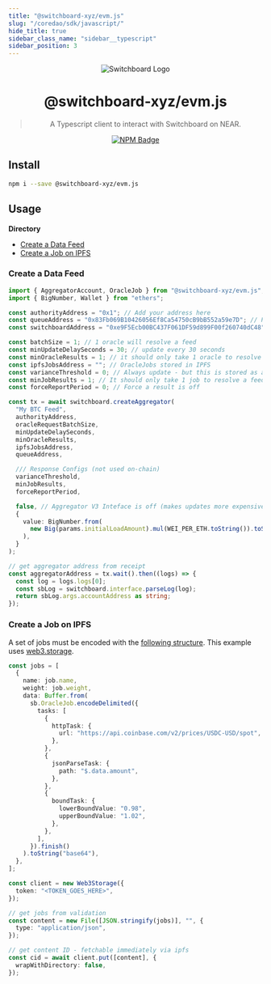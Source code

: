 ```yaml
---
title: "@switchboard-xyz/evm.js"
slug: "/coredao/sdk/javascript/"
hide_title: true
sidebar_class_name: "sidebar__typescript"
sidebar_position: 3
---
```


<div align="center">

![Switchboard Logo](https://github.com/switchboard-xyz/sbv2-core/raw/main/website/static/img/icons/switchboard/avatar.png)

# @switchboard-xyz/evm.js

> A Typescript client to interact with Switchboard on NEAR.

[![NPM Badge](https://img.shields.io/github/package-json/v/switchboard-xyz/sbv2-evm?color=red&filename=javascript%2Fevm.js%2Fpackage.json&label=%40switchboard-xyz%2Fevm.js&logo=npm)](https://www.npmjs.com/package/@switchboard-xyz/evm.js)

</div>

## Install

```bash
npm i --save @switchboard-xyz/evm.js
```

## Usage

**Directory**

- [Create a Data Feed](#create-a-data-feed)
- [Create a Job on IPFS](#create-a-job-on-ipfs)

### Create a Data Feed

```ts
import { AggregatorAccount, OracleJob } from "@switchboard-xyz/evm.js";
import { BigNumber, Wallet } from "ethers";

const authorityAddress = "0x1"; // Add your address here
const queueAddress = "0x83Fb069B10426056Ef8Ca54750cB9bB552a59e7D"; // Permissionless queue address
const switchboardAddress = "0xe9F5Ecb00BC437F061DF59d899F00f260740dC48";

const batchSize = 1; // 1 oracle will resolve a feed
const minUpdateDelaySeconds = 30; // update every 30 seconds
const minOracleResults = 1; // it should only take 1 oracle to resolve the feed
const ipfsJobsAddress = ""; // OracleJobs stored in IPFS
const varianceThreshold = 0; // Always update - but this is stored as a fixed scale factor decimal 18 digits represent the decimal portion of each num
const minJobResults = 1; // It should only take 1 job to resolve a feed
const forceReportPeriod = 0; // Force a result is off

const tx = await switchboard.createAggregator(
  "My BTC Feed",
  authorityAddress,
  oracleRequestBatchSize,
  minUpdateDelaySeconds,
  minOracleResults,
  ipfsJobsAddress,
  queueAddress,

  /// Response Configs (not used on-chain)
  varianceThreshold,
  minJobResults,
  forceReportPeriod,

  false, // Aggregator V3 Inteface is off (makes updates more expensive)
  {
    value: BigNumber.from(
      new Big(params.initialLoadAmount).mul(WEI_PER_ETH.toString()).toString()
    ),
  }
);

// get aggregator address from receipt
const aggregatorAddress = tx.wait().then((logs) => {
  const log = logs.logs[0];
  const sbLog = switchboard.interface.parseLog(log);
  return sbLog.args.accountAddress as string;
});
```

### Create a Job on IPFS

A set of jobs must be encoded with the [following structure](https://ipfs.io/ipfs/bafybeiaprigfe7hakc4hgqyrjtgsbggrpvzfufpufzvpwtzlznyjb5hjw4/%20USD). This example uses [web3.storage](https://web3.storage).

```ts
const jobs = [
  {
    name: job.name,
    weight: job.weight,
    data: Buffer.from(
      sb.OracleJob.encodeDelimited({
        tasks: [
          {
            httpTask: {
              url: "https://api.coinbase.com/v2/prices/USDC-USD/spot",
            },
          },
          {
            jsonParseTask: {
              path: "$.data.amount",
            },
          },
          {
            boundTask: {
              lowerBoundValue: "0.98",
              upperBoundValue: "1.02",
            },
          },
        ],
      }).finish()
    ).toString("base64"),
  },
];

const client = new Web3Storage({
  token: "<TOKEN_GOES_HERE>",
});

// get jobs from validation
const content = new File([JSON.stringify(jobs)], "", {
  type: "application/json",
});

// get content ID - fetchable immediately via ipfs
const cid = await client.put([content], {
  wrapWithDirectory: false,
});
```
